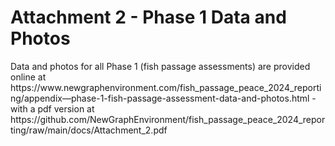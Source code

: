 # **Attachment 2 - Phase 1 Data and Photos** {-}

Data and photos for all Phase 1 (fish passage assessments) are provided online at https://www.newgraphenvironment.com/fish_passage_peace_2024_reporting/appendix---phase-1-fish-passage-assessment-data-and-photos.html
- with a pdf version at https://github.com/NewGraphEnvironment/fish_passage_peace_2024_reporting/raw/main/docs/Attachment_2.pdf

